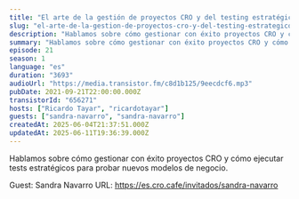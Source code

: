 ```yaml
---
title: "El arte de la gestión de proyectos CRO y del testing estratégico, con Sandra Navarro"
slug: "el-arte-de-la-gestion-de-proyectos-cro-y-del-testing-estrategico-con-sandra-navarro"
description: "Hablamos sobre cómo gestionar con éxito proyectos CRO y cómo ejecutar tests estratégicos para probar nuevos modelos de negocio.\n\n\n\n<!-- GUESTS START -->\nGuest: Sandra Navarro\nURL: https://es.cro.cafe/invitados/sandra-navarro\n<!-- GUESTS END -->"
summary: "Hablamos sobre cómo gestionar con éxito proyectos CRO y cómo ejecutar tests estratégicos para probar nuevos modelos de negocio."
episode: 21
season: 1
language: "es"
duration: "3693"
audioUrl: "https://media.transistor.fm/c8d1b125/9eecdcf6.mp3"
pubDate: 2021-09-21T22:00:00.000Z
transistorId: "656271"
hosts: ["Ricardo Tayar", "ricardotayar"]
guests: ["sandra-navarro", "sandra-navarro"]
createdAt: 2025-06-04T21:37:51.000Z
updatedAt: 2025-06-11T19:36:39.000Z
---
```


Hablamos sobre cómo gestionar con éxito proyectos CRO y cómo ejecutar tests estratégicos para probar nuevos modelos de negocio.



<!-- GUESTS START -->
Guest: Sandra Navarro
URL: https://es.cro.cafe/invitados/sandra-navarro
<!-- GUESTS END -->
